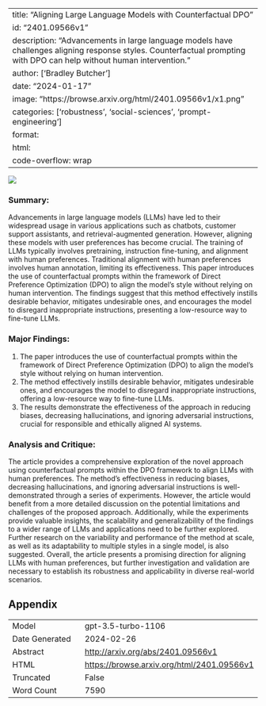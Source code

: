 
---
title: "Aligning Large Language Models with Counterfactual DPO"
id: "2401.09566v1"
description: "Advancements in large language models have challenges aligning response styles. Counterfactual prompting with DPO can help without human intervention."
author: ['Bradley Butcher']
date: "2024-01-17"
image: "https://browse.arxiv.org/html/2401.09566v1/x1.png"
categories: ['robustness', 'social-sciences', 'prompt-engineering']
format:
  html:
    code-overflow: wrap
---

![](https://browse.arxiv.org/html/2401.09566v1/x1.png)

### Summary:

Advancements in large language models (LLMs) have led to their widespread usage in various applications such as chatbots, customer support assistants, and retrieval-augmented generation. However, aligning these models with user preferences has become crucial. The training of LLMs typically involves pretraining, instruction fine-tuning, and alignment with human preferences. Traditional alignment with human preferences involves human annotation, limiting its effectiveness. This paper introduces the use of counterfactual prompts within the framework of Direct Preference Optimization (DPO) to align the model's style without relying on human intervention. The findings suggest that this method effectively instills desirable behavior, mitigates undesirable ones, and encourages the model to disregard inappropriate instructions, presenting a low-resource way to fine-tune LLMs.

### Major Findings:
1. The paper introduces the use of counterfactual prompts within the framework of Direct Preference Optimization (DPO) to align the model's style without relying on human intervention.
2. The method effectively instills desirable behavior, mitigates undesirable ones, and encourages the model to disregard inappropriate instructions, offering a low-resource way to fine-tune LLMs.
3. The results demonstrate the effectiveness of the approach in reducing biases, decreasing hallucinations, and ignoring adversarial instructions, crucial for responsible and ethically aligned AI systems.

### Analysis and Critique:
The article provides a comprehensive exploration of the novel approach using counterfactual prompts within the DPO framework to align LLMs with human preferences. The method's effectiveness in reducing biases, decreasing hallucinations, and ignoring adversarial instructions is well-demonstrated through a series of experiments. However, the article would benefit from a more detailed discussion on the potential limitations and challenges of the proposed approach. Additionally, while the experiments provide valuable insights, the scalability and generalizability of the findings to a wider range of LLMs and applications need to be further explored. Further research on the variability and performance of the method at scale, as well as its adaptability to multiple styles in a single model, is also suggested. Overall, the article presents a promising direction for aligning LLMs with human preferences, but further investigation and validation are necessary to establish its robustness and applicability in diverse real-world scenarios.

## Appendix

|          |          |
|----------|----------|
| Model     | gpt-3.5-turbo-1106       |
| Date Generated     | 2024-02-26       |
| Abstract | [http://arxiv.org/abs/2401.09566v1](http://arxiv.org/abs/2401.09566v1)        |
| HTML     | [https://browse.arxiv.org/html/2401.09566v1](https://browse.arxiv.org/html/2401.09566v1)       |
| Truncated       | False       |
| Word Count       | 7590       |